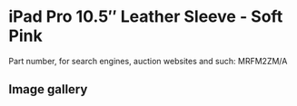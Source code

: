 
# iPad Pro 10.5″ Leather Sleeve - Soft Pink

Part number, for search engines, auction websites and such: MRFM2ZM/A

## Image gallery

<div style={{ width: '100%', maxWidth: '768px' }}>
<GalleryComponent
    images={[
      {
        original: "/everysource/MRFM2.webp",
        thumbnail: "/everypreview/MRFM2.webp",
      },
      {
        original: "/everysource/MRFM2_AV1.webp",
        thumbnail: "/everypreview/MRFM2_AV1.webp",
      },
      {
        original: "/everysource/MRFM2_AV2.webp",
        thumbnail: "/everypreview/MRFM2_AV2.webp",
      }
    ]}
  />
</div>